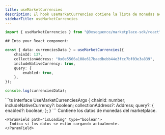 ```yaml
---
title: useMarketCurrencies
description: El hook useMarketCurrencies obtiene la lista de monedas aceptadas por una dirección de contrato específica en su Marketplace desde Builder. Cada moneda incluye información como su nombre, contractAddress, symbol, decimals e imagen.
sidebarTitle: useMarketCurrencies
---
```


```ts
import { useMarketCurrencies } from "@0xsequence/marketplace-sdk/react";

## Into your React component:

const { data: currenciesData } = useMarketCurrencies({
	chainId: 137,
	collectionAddress: "0x0e5566a108e617baedbebb44e3fcc7bf03e3a839",
	includeNativeCurrency: true,
	query: {
		enabled: true,
	},
});

console.log(currenciesData);
```

<ResponseField name="useMarketCurrencies details">
  <ResponseField name="* params" />

  <Expandable>
    ```ts
    interface UseMarketCurrenciesArgs {
      chainId: number;
      includeNativeCurrency?: boolean;
      collectionAddress?: Address;
      query?: {
        enabled?: boolean;
      };
    }
    ```
  </Expandable>

  <ResponseField name="* return properties" />

  <Expandable>
    <ParamField path="data" type="MarketCurrency[]">
      Contiene los datos de monedas del marketplace.
    </ParamField>

    <ParamField path="isLoading" type="boolean">
      Indica si los datos se están cargando actualmente.
    </ParamField>
  </Expandable>
</ResponseField>